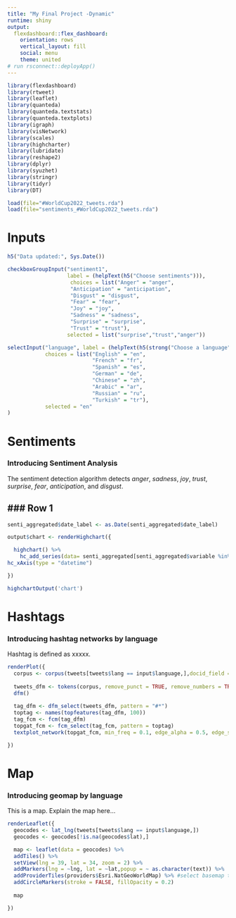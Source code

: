 ```yaml
---
title: "My Final Project -Dynamic"
runtime: shiny
output: 
  flexdashboard::flex_dashboard:
    orientation: rows
    vertical_layout: fill
    social: menu
    theme: united
# run rsconnect::deployApp()
---
```


```r
library(flexdashboard)
library(rtweet)
library(leaflet)
library(quanteda)
library(quanteda.textstats)
library(quanteda.textplots)
library(igraph)
library(visNetwork)
library(scales)
library(highcharter)
library(lubridate)
library(reshape2)
library(dplyr)
library(syuzhet) 
library(stringr)
library(tidyr)
library(DT)

load(file="#WorldCup2022_tweets.rda")
load(file="sentiments_#WorldCup2022_tweets.rda")

```

Inputs {.sidebar}
====================================================================

```r
h5("Data updated:", Sys.Date())

checkboxGroupInput("sentiment1", 
                   label = (helpText(h5("Choose sentiments"))),
                    choices = list("Anger" = "anger", 
                    "Anticipation" = "anticipation",
                    "Disgust" = "disgust",
                    "Fear" = "fear",
                    "Joy" = "joy", 
                    "Sadness" = "sadness", 
                    "Surprise" = "surprise",
                    "Trust" = "trust"),
                   selected = list("surprise","trust","anger"))

selectInput("language", label = (helpText(h5(strong("Choose a language")))),
            choices = list("English" = "en",
                           "French" = "fr",
                           "Spanish" = "es",
                           "German" = "de",
                           "Chinese" = "zh",
                           "Arabic" = "ar",
                           "Russian" = "ru",
                           "Turkish" = "tr"),
            selected = "en"
)


```

Sentiments {data-orientation=scroll data-icon="fa-bar-chart"}
=======================================================================

### 
###

### **Introducing Sentiment Analysis**

The sentiment detection algorithm detects *anger*, *sadness*, *joy*, *trust*, *surprise*, *fear*, *anticipation*, and *disgust*. 

### Row 1 {data-height=110}
-----------------------------------------------------------------------

```r

senti_aggregated$date_label <- as.Date(senti_aggregated$date_label)

output$chart <- renderHighchart({

  highchart() %>%
    hc_add_series(data= senti_aggregated[senti_aggregated$variable %in% input$sentiment1,],"line", hcaes(x = date_label, y = value,                                                                 group=variable)) %>%
hc_xAxis(type = "datetime")

})

highchartOutput('chart')

```

Hashtags {data-orientation=scroll data-icon="fa-bar-chart"}
=======================================================================

### **Introducing hashtag networks by language**

Hashtag is defined as xxxxx.

```r
renderPlot({
  corpus <- corpus(tweets[tweets$lang == input$language,],docid_field = "id_str",text_field = "full_text")
  
  tweets_dfm <- tokens(corpus, remove_punct = TRUE, remove_numbers = TRUE, remove_symbols = TRUE, remove_url=TRUE) %>%  
  dfm()
  
  tag_dfm <- dfm_select(tweets_dfm, pattern = "#*")
  toptag <- names(topfeatures(tag_dfm, 100))
  tag_fcm <- fcm(tag_dfm)
  topgat_fcm <- fcm_select(tag_fcm, pattern = toptag)
  textplot_network(topgat_fcm, min_freq = 0.1, edge_alpha = 0.5, edge_size = 1, edge_color = "orange")

})

```

Map {data-orientation=scroll data-icon="fa-bar-chart"}
=======================================================================

### **Introducing geomap by language**

This is a map. Explain the map here...

```r

renderLeaflet({
  geocodes <- lat_lng(tweets[tweets$lang == input$language,])
  geocodes <- geocodes[!is.na(geocodes$lat),]

  map <- leaflet(data = geocodes) %>% 
  addTiles() %>%
  setView(lng = 39, lat = 34, zoom = 2) %>% 
  addMarkers(lng = ~lng, lat = ~lat,popup = ~ as.character(text)) %>% 
  addProviderTiles(providers$Esri.NatGeoWorldMap) %>% #select basemap template
  addCircleMarkers(stroke = FALSE, fillOpacity = 0.2) 
  
  map

})


```

